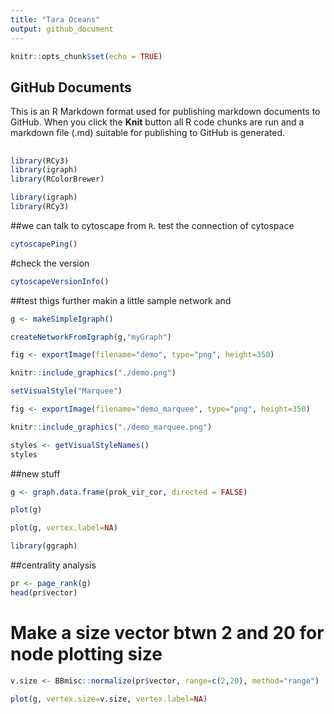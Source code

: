 ```yaml
---
title: "Tara Oceans"
output: github_document
---
```


```r
knitr::opts_chunk$set(echo = TRUE)
```

## GitHub Documents

This is an R Markdown format used for publishing markdown documents to GitHub. When you click the **Knit** button all R code chunks are run and a markdown file (.md) suitable for publishing to GitHub is generated.

## 

```r
library(RCy3)
library(igraph)
library(RColorBrewer)
```

```r
library(igraph)
library(RCy3)
```

##we can talk to cytoscape from `R`. test the connection of cytospace

```r
cytoscapePing()
```

#check the version

```r
cytoscapeVersionInfo()
```

##test thigs further makin a little sample network and 

```r
g <- makeSimpleIgraph()
```

```r
createNetworkFromIgraph(g,"myGraph")
```

```r
fig <- exportImage(filename="demo", type="png", height=350)
```

```r
knitr::include_graphics("./demo.png")
```

```r
setVisualStyle("Marquee")
```
```r
fig <- exportImage(filename="demo_marquee", type="png", height=350)

knitr::include_graphics("./demo_marquee.png")
```

```r
styles <- getVisualStyleNames()
styles
```

##new stuff

```r
g <- graph.data.frame(prok_vir_cor, directed = FALSE)
```



```r
plot(g)
```

```r
plot(g, vertex.label=NA)
```



```r
library(ggraph)
```


##centrality analysis

```r
pr <- page_rank(g)
head(pr$vector)
```

# Make a size vector btwn 2 and 20 for node plotting size

```r
v.size <- BBmisc::normalize(pr$vector, range=c(2,20), method="range")
```

```r
plot(g, vertex.size=v.size, vertex.label=NA)
```

